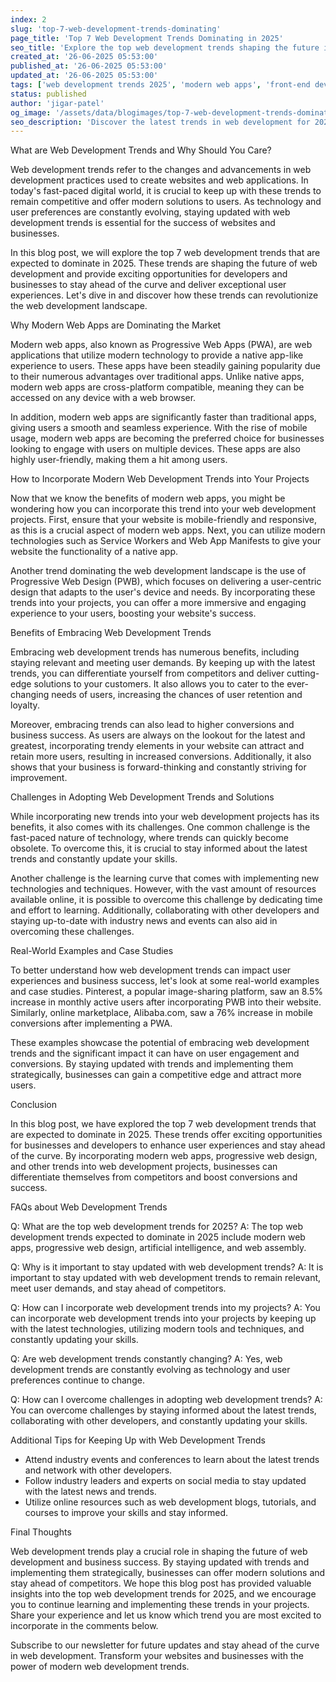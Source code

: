 ```yaml
---
index: 2
slug: 'top-7-web-development-trends-dominating'
page_title: 'Top 7 Web Development Trends Dominating in 2025'
seo_title: 'Explore the top web development trends shaping the future in 2025'
created_at: '26-06-2025 05:53:00'
published_at: '26-06-2025 05:53:00'
updated_at: '26-06-2025 05:53:00'
tags: ['web development trends 2025', 'modern web apps', 'front-end development']
status: published
author: 'jigar-patel'
og_image: '/assets/data/blogimages/top-7-web-development-trends-dominating.webp'
seo_description: 'Discover the latest trends in web development for 2025, including modern web apps and front-end development. Stay ahead of the curve with these top 7 trends!'
---
```


What are Web Development Trends and Why Should You Care?

Web development trends refer to the changes and advancements in web development practices used to create websites and web applications. In today's fast-paced digital world, it is crucial to keep up with these trends to remain competitive and offer modern solutions to users. As technology and user preferences are constantly evolving, staying updated with web development trends is essential for the success of websites and businesses.

In this blog post, we will explore the top 7 web development trends that are expected to dominate in 2025. These trends are shaping the future of web development and provide exciting opportunities for developers and businesses to stay ahead of the curve and deliver exceptional user experiences. Let's dive in and discover how these trends can revolutionize the web development landscape.

Why Modern Web Apps are Dominating the Market

Modern web apps, also known as Progressive Web Apps (PWA), are web applications that utilize modern technology to provide a native app-like experience to users. These apps have been steadily gaining popularity due to their numerous advantages over traditional apps. Unlike native apps, modern web apps are cross-platform compatible, meaning they can be accessed on any device with a web browser.

In addition, modern web apps are significantly faster than traditional apps, giving users a smooth and seamless experience. With the rise of mobile usage, modern web apps are becoming the preferred choice for businesses looking to engage with users on multiple devices. These apps are also highly user-friendly, making them a hit among users.

How to Incorporate Modern Web Development Trends into Your Projects

Now that we know the benefits of modern web apps, you might be wondering how you can incorporate this trend into your web development projects. First, ensure that your website is mobile-friendly and responsive, as this is a crucial aspect of modern web apps. Next, you can utilize modern technologies such as Service Workers and Web App Manifests to give your website the functionality of a native app.

Another trend dominating the web development landscape is the use of Progressive Web Design (PWB), which focuses on delivering a user-centric design that adapts to the user's device and needs. By incorporating these trends into your projects, you can offer a more immersive and engaging experience to your users, boosting your website's success.

Benefits of Embracing Web Development Trends

Embracing web development trends has numerous benefits, including staying relevant and meeting user demands. By keeping up with the latest trends, you can differentiate yourself from competitors and deliver cutting-edge solutions to your customers. It also allows you to cater to the ever-changing needs of users, increasing the chances of user retention and loyalty.

Moreover, embracing trends can also lead to higher conversions and business success. As users are always on the lookout for the latest and greatest, incorporating trendy elements in your website can attract and retain more users, resulting in increased conversions. Additionally, it also shows that your business is forward-thinking and constantly striving for improvement.

Challenges in Adopting Web Development Trends and Solutions

While incorporating new trends into your web development projects has its benefits, it also comes with its challenges. One common challenge is the fast-paced nature of technology, where trends can quickly become obsolete. To overcome this, it is crucial to stay informed about the latest trends and constantly update your skills.

Another challenge is the learning curve that comes with implementing new technologies and techniques. However, with the vast amount of resources available online, it is possible to overcome this challenge by dedicating time and effort to learning. Additionally, collaborating with other developers and staying up-to-date with industry news and events can also aid in overcoming these challenges.

Real-World Examples and Case Studies

To better understand how web development trends can impact user experiences and business success, let's look at some real-world examples and case studies. Pinterest, a popular image-sharing platform, saw an 8.5% increase in monthly active users after incorporating PWB into their website. Similarly, online marketplace, Alibaba.com, saw a 76% increase in mobile conversions after implementing a PWA.

These examples showcase the potential of embracing web development trends and the significant impact it can have on user engagement and conversions. By staying updated with trends and implementing them strategically, businesses can gain a competitive edge and attract more users.

Conclusion

In this blog post, we have explored the top 7 web development trends that are expected to dominate in 2025. These trends offer exciting opportunities for businesses and developers to enhance user experiences and stay ahead of the curve. By incorporating modern web apps, progressive web design, and other trends into web development projects, businesses can differentiate themselves from competitors and boost conversions and success.

FAQs about Web Development Trends

Q: What are the top web development trends for 2025?
A: The top web development trends expected to dominate in 2025 include modern web apps, progressive web design, artificial intelligence, and web assembly.

Q: Why is it important to stay updated with web development trends?
A: It is important to stay updated with web development trends to remain relevant, meet user demands, and stay ahead of competitors.

Q: How can I incorporate web development trends into my projects?
A: You can incorporate web development trends into your projects by keeping up with the latest technologies, utilizing modern tools and techniques, and constantly updating your skills.

Q: Are web development trends constantly changing?
A: Yes, web development trends are constantly evolving as technology and user preferences continue to change.

Q: How can I overcome challenges in adopting web development trends?
A: You can overcome challenges by staying informed about the latest trends, collaborating with other developers, and constantly updating your skills.

Additional Tips for Keeping Up with Web Development Trends

- Attend industry events and conferences to learn about the latest trends and network with other developers.
- Follow industry leaders and experts on social media to stay updated with the latest news and trends.
- Utilize online resources such as web development blogs, tutorials, and courses to improve your skills and stay informed.

Final Thoughts

Web development trends play a crucial role in shaping the future of web development and business success. By staying updated with trends and implementing them strategically, businesses can offer modern solutions and stay ahead of competitors. We hope this blog post has provided valuable insights into the top web development trends for 2025, and we encourage you to continue learning and implementing these trends in your projects. Share your experience and let us know which trend you are most excited to incorporate in the comments below.

Subscribe to our newsletter for future updates and stay ahead of the curve in web development. Transform your websites and businesses with the power of modern web development trends.